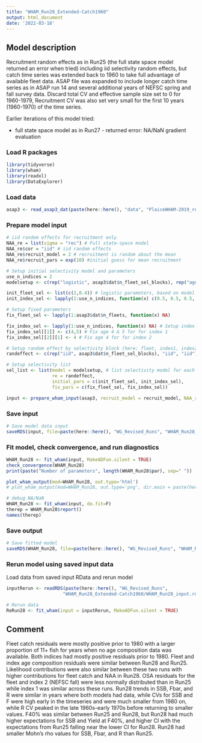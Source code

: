 ```yaml
---
title: "WHAM_Run28_Extended-Catch1960"
output: html_document
date: '2022-03-18'
---
```


## Model description
Recruitment random effects as in Run25 (the full state space model returned an error when tried) including iid selectivity random effects, but catch time series was extended back to 1960 to take full advantage of available fleet data. ASAP file was expanded to include longer catch time series as in ASAP run 14 and several additional years of NEFSC spring and fall survey data. Discard total CV and effective sample size set to 0 for 1960-1979, Recruitment CV was also set very small for the first 10 years (1960-1970) of the time series. 

Earlier iterations of this model tried:

- full state space model as in Run27 - returned error: NA/NaN gradient evaluation

### Load R packages
```r
library(tidyverse)
library(wham)
library(readxl)
library(DataExplorer)
```

### Load data
```r
asap3 <- read_asap3_dat(paste(here::here(), "data", "PlaiceWHAM-2019_revised_NEFSC-LW-WAA_1960.DAT", sep="/"))
```

### Prepare model input
```r
# iid random effects for recruitment only
NAA_re = list(sigma = "rec") # Full state-space model
NAA_re$cor = "iid" # iid random effects
NAA_re$recruit_model = 2 # recruitment is random about the mean
NAA_re$recruit_pars = exp(10) #initial guess for mean recruitment

# Setup initial selectivity model and parameters
use_n_indices = 2
modelsetup <- c(rep("logistic", asap3$dat$n_fleet_sel_blocks), rep("age-specific", use_n_indices))

init_fleet_sel <- list(c(2,0.4)) # logistic parameters, based on model type
init_index_sel <- lapply(1:use_n_indices, function(x) c(0.5, 0.5, 0.5, 1, 1, 0.5, 0.5, 0.5, 0.5, 0.5, 0.5))

# Setup fixed parameters
fix_fleet_sel <- lapply(1:asap3$dat$n_fleets, function(x) NA) 

fix_index_sel <- lapply(1:use_n_indices, function(x) NA) # Setup index object,  NA means do not fix 
fix_index_sel[[1]] <- c(4,5) # Fix age 4 & 5 for for index 1
fix_index_sel[[2]][1] <- 4 # Fix age 4 for for index 2

# Setup random effect by selectivity block (here: fleet, index1, index2)
randeffect <- c(rep("iid", asap3$dat$n_fleet_sel_blocks), "iid", "iid") 

# Setup selectivity list
sel_list <- list(model = modelsetup, # list selectivity model for each fleet and index
                 re = randeffect,
                 initial_pars = c(init_fleet_sel, init_index_sel),
                 fix_pars = c(fix_fleet_sel, fix_index_sel))

input <- prepare_wham_input(asap3, recruit_model = recruit_model, NAA_re = NAA_re, selectivity = sel_list, model_name = "WHAM_Run28") 
```

### Save input
```r
# Save model data input
saveRDS(input, file=paste(here::here(), "WG_Revised_Runs", "WHAM_Run28_Extended-Catch1960", "WHAM_Run28_input.rds", sep="/"))
```

### Fit model, check convergence, and run diagnostics
```r
WHAM_Run28 <- fit_wham(input, MakeADFun.silent = TRUE) 
check_convergence(WHAM_Run28)
print(paste("Number of parameters", length(WHAM_Run28$par), sep=" "))

plot_wham_output(mod=WHAM_Run28, out.type='html')
# plot_wham_output(mod=WHAM_Run28, out.type='png', dir.main = paste(here::here(), "WHAM_Run28", sep="/"))
```

```r
# debug NA/NaN
WHAM_Run28 <- fit_wham(input, do.fit=F)
therep = WHAM_Run28$report()
names(therep)
```

### Save output
```r
# Save fitted model
saveRDS(WHAM_Run28, file=paste(here::here(), "WG_Revised_Runs", "WHAM_Run28_Extended-Catch1960", "WHAM_Run28_model.rds", sep="/"))
```

### Rerun model using saved input data
Load data from saved input RData and rerun model
```r
inputRerun <- readRDS(paste(here::here(), "WG_Revised_Runs",
                     "WHAM_Run28_Extended-Catch1960/WHAM_Run28_input.rds", sep="/"))

# Rerun data
ReRun28 <- fit_wham(input = inputRerun, MakeADFun.silent = TRUE)
```

## Comment
Fleet catch residuals were mostly positive prior to 1980 with a larger proportion of 11+ fish for years when no age composition data was available. Both indices had mostly positive residuals prior to 1980.  Fleet and index age composition residuals were similar between Run28 and Run25. Likelihood contributions were also similar between these two runs with higher contributions for fleet catch and NAA in Run28. OSA residuals for the fleet and index 2 (NEFSC fall) were less normally distributed than in Run25 while index 1 was similar across these runs. Run28 trends in SSB, Fbar, and R were similar in years where both models had data, while CVs for SSB and F were high early in the timeseries and were much smaller from 1980 on, while R CV peaked in the late 1960s-early 1970s before returning to smaller values. F40% was similar between Run25 and Run28, but Run28 had much higher expectations for SSB and Yield at F40%, and higher CI with the expectations from Run25 falling near the lower CI for Run28. Run28 had smaller Mohn's rho values for SSB, Fbar, and R than Run25.


